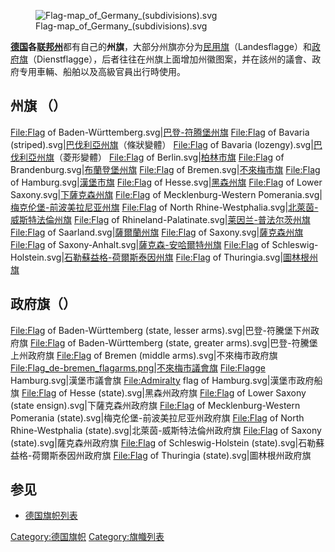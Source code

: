 {{noteTA
|G1=德国地名
}}
[[File:Flag-map_of_Germany_(subdivisions).svg|thumb]]

'''[[德国|德国]]各[[联邦州_(德国)|联邦州]]'''都有自己的'''州旗'''，大部分州旗亦分为[[民用旗|民用旗]]（Landesflagge）和[[政府旗|政府旗]]（Dienstflagge），后者往往在州旗上面增加州徽图案，并在該州的議會、政府专用車輛、船舶以及高級官員出行時使用。

==州旗 （{{lang|de|Landesflagge}}）==

<gallery>
File:Flag of Baden-Württemberg.svg|[[巴登-符腾堡州旗|巴登-符腾堡州旗]]
File:Flag of Bavaria (striped).svg|[[巴伐利亞州旗|巴伐利亞州旗]]（條狀變體）
File:Flag of Bavaria (lozengy).svg|[[巴伐利亞州旗|巴伐利亞州旗]]（菱形變體）
File:Flag of Berlin.svg|[[柏林市旗|柏林市旗]]
File:Flag of Brandenburg.svg|[[布蘭登堡邦旗|布蘭登堡州旗]]
File:Flag of Bremen.svg|[[不來梅市旗|不來梅市旗]]
File:Flag of Hamburg.svg|[[漢堡市旗|漢堡市旗]]
File:Flag of Hesse.svg|[[黑森邦旗|黑森州旗]]
File:Flag of Lower Saxony.svg|[[下薩克森邦旗|下薩克森州旗]]
File:Flag of Mecklenburg-Western Pomerania.svg|[[梅克伦堡-前波美拉尼亚州旗|梅克伦堡-前波美拉尼亚州旗]]
File:Flag of North Rhine-Westphalia.svg|[[北萊茵-威斯特法倫州旗|北萊茵-威斯特法倫州旗]]
File:Flag of Rhineland-Palatinate.svg|[[莱因兰-普法尔茨州旗|莱因兰-普法尔茨州旗]]
File:Flag of Saarland.svg|[[薩爾蘭邦旗|薩爾蘭州旗]]
File:Flag of Saxony.svg|[[薩克森州旗|薩克森州旗]]
File:Flag of Saxony-Anhalt.svg|[[薩克森-安哈爾特州旗|薩克森-安哈爾特州旗]]
File:Flag of Schleswig-Holstein.svg|[[石勒蘇益格-荷爾斯泰因邦旗|石勒蘇益格-荷爾斯泰因州旗]]
File:Flag of Thuringia.svg|[[圖林根州旗|圖林根州旗]]
</gallery>

==政府旗（{{lang|de|Dienstflagge}}）==

<gallery>
File:Flag of Baden-Württemberg (state, lesser arms).svg|巴登-符騰堡下州政府旗
File:Flag of Baden-Württemberg (state, greater arms).svg|巴登-符騰堡上州政府旗
File:Flag of Bremen (middle arms).svg|不來梅市政府旗
File:Flag_de-bremen_flagarms.png|不來梅市議會旗
File:Flagge Hamburg.svg|漢堡市議會旗
File:Admiralty flag of Hamburg.svg|漢堡市政府船旗
File:Flag of Hesse (state).svg|黑森州政府旗
File:Flag of Lower Saxony (state ensign).svg|下薩克森州政府旗
File:Flag of Mecklenburg-Western Pomerania (state).svg|梅克伦堡-前波美拉尼亚州政府旗
File:Flag of North Rhine-Westphalia (state).svg|北萊茵-威斯特法倫州政府旗
File:Flag of Saxony (state).svg|薩克森州政府旗
File:Flag of Schleswig-Holstein (state).svg|石勒蘇益格-荷爾斯泰因州政府旗
File:Flag of Thuringia (state).svg|圖林根州政府旗
</gallery>

== 参见 ==
* [[德国旗帜列表|德国旗帜列表]]

{{德國旗幟}}

[[Category:德国旗帜|Category:德国旗帜]]
[[Category:旗幟列表|Category:旗幟列表]]